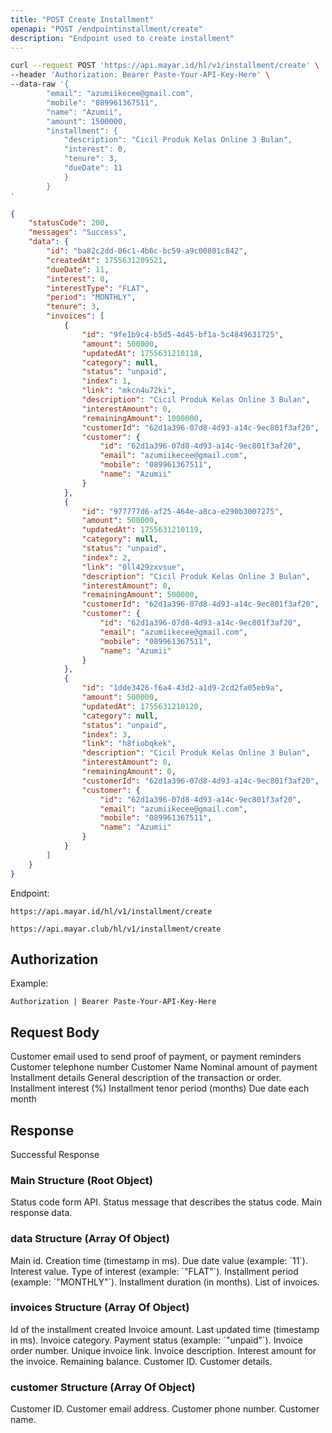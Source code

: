 ```yaml
---
title: "POST Create Installment"
openapi: "POST /endpointinstallment/create"
description: "Endpoint used to create installment"
---
```


<RequestExample>

```bash Request Example
curl --request POST 'https://api.mayar.id/hl/v1/installment/create' \
--header 'Authorization: Bearer Paste-Your-API-Key-Here' \
--data-raw '{
  		"email": "azumiikecee@gmail.com", 
		"mobile": "089961367511",
  		"name": "Azumii",
  		"amount": 1500000,
  		"installment": {
    		"description": "Cicil Produk Kelas Online 3 Bulan", 
    		"interest": 0,
    		"tenure": 3,
    		"dueDate": 11
  			}
		}
'
```

</RequestExample>

<ResponseExample>

```json Response Example 200
{
    "statusCode": 200,
    "messages": "Success",
    "data": {
        "id": "ba82c2dd-06c1-4b6c-bc59-a9c00801c842",
        "createdAt": 1755631209521,
        "dueDate": 11,
        "interest": 0,
        "interestType": "FLAT",
        "period": "MONTHLY",
        "tenure": 3,
        "invoices": [
            {
                "id": "9fe1b9c4-b5d5-4d45-bf1a-5c4849631725",
                "amount": 500000,
                "updatedAt": 1755631210118,
                "category": null,
                "status": "unpaid",
                "index": 1,
                "link": "mkcn4u72ki",
                "description": "Cicil Produk Kelas Online 3 Bulan",
                "interestAmount": 0,
                "remainingAmount": 1000000,
                "customerId": "62d1a396-07d8-4d93-a14c-9ec801f3af20",
                "customer": {
                    "id": "62d1a396-07d8-4d93-a14c-9ec801f3af20",
                    "email": "azumiikecee@gmail.com",
                    "mobile": "089961367511",
                    "name": "Azumii"
                }
            },
            {
                "id": "977777d6-af25-464e-a8ca-e290b3007275",
                "amount": 500000,
                "updatedAt": 1755631210119,
                "category": null,
                "status": "unpaid",
                "index": 2,
                "link": "0ll429zxvsue",
                "description": "Cicil Produk Kelas Online 3 Bulan",
                "interestAmount": 0,
                "remainingAmount": 500000,
                "customerId": "62d1a396-07d8-4d93-a14c-9ec801f3af20",
                "customer": {
                    "id": "62d1a396-07d8-4d93-a14c-9ec801f3af20",
                    "email": "azumiikecee@gmail.com",
                    "mobile": "089961367511",
                    "name": "Azumii"
                }
            },
            {
                "id": "1dde3426-f6a4-43d2-a1d9-2cd2fa05eb9a",
                "amount": 500000,
                "updatedAt": 1755631210120,
                "category": null,
                "status": "unpaid",
                "index": 3,
                "link": "h8fiobqkek",
                "description": "Cicil Produk Kelas Online 3 Bulan",
                "interestAmount": 0,
                "remainingAmount": 0,
                "customerId": "62d1a396-07d8-4d93-a14c-9ec801f3af20",
                "customer": {
                    "id": "62d1a396-07d8-4d93-a14c-9ec801f3af20",
                    "email": "azumiikecee@gmail.com",
                    "mobile": "089961367511",
                    "name": "Azumii"
                }
            }
        ]
    }
}
```

</ResponseExample>

Endpoint:

<CodeGroup>

```Production Production
https://api.mayar.id/hl/v1/installment/create
```


```Sandbox Sandbox
https://api.mayar.club/hl/v1/installment/create
```

</CodeGroup>

## Authorization

<ResponseField name="Authorization" type="string" required>
  Example:

  `Authorization | Bearer Paste-Your-API-Key-Here`
</ResponseField>

## Request Body

<ParamField path="email" type="string" required>
  Customer email used to send proof of payment, or payment reminders
</ParamField>

<ParamField path="mobile" type="string" required>
  Customer telephone number
</ParamField>

<ParamField path="name" type="string" required>
  Customer Name
</ParamField>

<ParamField path="amount" type="integer" required>
  Nominal amount of payment
</ParamField>

<ParamField path="installment" type="Object" required>
  Installment details
</ParamField>

<ParamField path="description" type="string" required>
  General description of the transaction or order.
</ParamField>

<ParamField path="interest" type="number | integer" required>
  Installment interest (%)
</ParamField>

<ParamField path="tenure" type="number | integer" required>
  Installment tenor period (months)
</ParamField>

<ParamField path="dueDate" type="number | integer" required>
  Due date each month
</ParamField>

## Response

Successful Response

### Main Structure (Root Object)

<ParamField path="statusCode" type="integer" required>
  Status code form API.
</ParamField>

<ParamField path="messages" type="string" required>
  Status message that describes the status code.
</ParamField>

<ParamField path="data" type="array of object">
  Main response data.
</ParamField>

### data Structure (Array Of Object)

<ParamField path="id" type="string<uuid>" required>
  Main id.
</ParamField>

<ParamField path="createdAt" type="integer" required>
  Creation time (timestamp in ms).
</ParamField>

<ParamField path="dueDate" type="integer" required>
  Due date value (example: `11`).
</ParamField>

<ParamField path="interest" type="integer" required>
  Interest value.
</ParamField>

<ParamField path="interestType" type="string" required>
  Type of interest (example: `"FLAT"`).
</ParamField>

<ParamField path="period" type="string" required>
  Installment period (example: `"MONTHLY"`).
</ParamField>

<ParamField path="tenure" type="number" required>
  Installment duration (in months).
</ParamField>

<ParamField path="invoices" type="array of object">
  List of invoices.
</ParamField>

### invoices Structure (Array Of Object)

<ParamField path="id" type="string<uuid>" required>
  Id of the installment created
</ParamField>

<ParamField path="amount" type="integer" required>
  Invoice amount.
</ParamField>

<ParamField path="updatedAt" type="integer" required>
  Last updated time (timestamp in ms).
</ParamField>

<ParamField path="category" type="string | null" required>
  Invoice category.
</ParamField>

<ParamField path="status" type="string" required>
  Payment status (example: `"unpaid"`).
</ParamField>

<ParamField path="index" type="integer" required>
  Invoice order number.
</ParamField>

<ParamField path="link" type="string" required>
  Unique invoice link.
</ParamField>

<ParamField path="description" type="string" required>
  Invoice description.
</ParamField>

<ParamField path="interestAmount" type="integer" required>
  Interest amount for the invoice.
</ParamField>

<ParamField path="remainingAmount" type="integer" required>
  Remaining balance.
</ParamField>

<ParamField path="ustomerId" type="string" required>
  Customer ID.
</ParamField>

<ParamField path="customer" type="array of object">
  Customer details.
</ParamField>

### customer Structure (Array Of Object)

<ParamField path="id" type="string<uuid>" required>
  Customer ID.
</ParamField>

<ParamField path="email" type="string" required>
  Customer email address.
</ParamField>

<ParamField path="mobile" type="string" required>
  Customer phone number.
</ParamField>

<ParamField path="name" type="string" required>
  Customer name.
</ParamField>